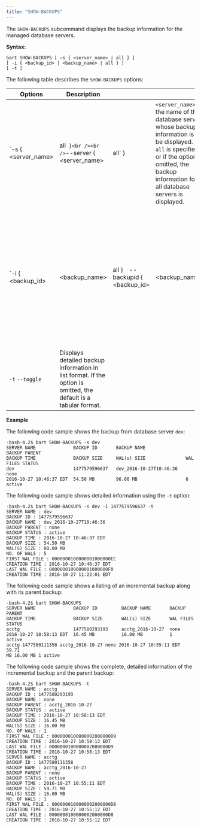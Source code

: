 ```yaml
---
title: "SHOW-BACKUPS"
---
```


The `SHOW-BACKUPS` subcommand displays the backup information for the managed database servers.

**Syntax:**

```text
bart SHOW-BACKUPS [ –s { <server_name> | all } ]
[ -i { <backup_id> | <backup_name> | all } ]
[ -t ]
```

The following table describes the `SHOW-BACKUPS` options:

| Options                 | Description                                                                                                     |                                      |                                                                                                                                                                                                                  |         |                                                                                                                                                                                                                                         |
| ----------------------- | --------------------------------------------------------------------------------------------------------------- | ------------------------------------ | ---------------------------------------------------------------------------------------------------------------------------------------------------------------------------------------------------------------- | ------- | --------------------------------------------------------------------------------------------------------------------------------------------------------------------------------------------------------------------------------------- |
| \`-s { &lt;server_name> | all` }<br /><br />`--server { &lt;server_name>                                                                  | all\` }                              | `<server_name>` is the name of the database server whose backup information is to be displayed. If `all` is specified or if the option is omitted, the backup information for all database servers is displayed. |         |                                                                                                                                                                                                                                         |
| \`-i { &lt;backup_id>   | &lt;backup_name>                                                                                                | all }`  `--backupid { &lt;backup_id> | &lt;backup_name>                                                                                                                                                                                                 | all }\` | `<backup_id>` is a backup identifier and `<backup_name>` is the user-defined alphanumeric name for the backup. If `all` is specified or if the option is omitted, all backup information for the relevant database server is displayed. |
| `-t` `--toggle`         | Displays detailed backup information in list format. If the option is omitted, the default is a tabular format. |                                      |                                                                                                                                                                                                                  |         |                                                                                                                                                                                                                                         |

**Example**

The following code sample shows the backup from database server `dev`:

```text
-bash-4.2$ bart SHOW-BACKUPS -s dev
SERVER NAME              BACKUP ID       BACKUP NAME               BACKUP PARENT
BACKUP TIME              BACKUP SIZE     WAL(s) SIZE               WAL FILES STATUS
dev                      1477579596637   dev_2016-10-27T10:46:36   none
2016-10-27 10:46:37 EDT  54.50 MB        96.00 MB                  6         active
```

The following code sample shows detailed information using the `-t` option:

```text
-bash-4.2$ bart SHOW-BACKUPS -s dev -i 1477579596637 -t
SERVER NAME : dev
BACKUP ID : 1477579596637
BACKUP NAME : dev_2016-10-27T10:46:36
BACKUP PARENT : none
BACKUP STATUS : active
BACKUP TIME : 2016-10-27 10:46:37 EDT
BACKUP SIZE : 54.50 MB
WAL(S) SIZE : 80.00 MB
NO. OF WALS : 5
FIRST WAL FILE : 0000000100000001000000EC
CREATION TIME : 2016-10-27 10:46:37 EDT
LAST WAL FILE : 0000000100000001000000F0
CREATION TIME : 2016-10-27 11:22:01 EDT
```

The following code sample shows a listing of an incremental backup along with its parent backup:

```text
-bash-4.2$ bart SHOW-BACKUPS
SERVER NAME              BACKUP ID         BACKUP NAME       BACKUP PARENT
BACKUP TIME              BACKUP SIZE       WAL(s) SIZE       WAL FILES       STATUS
acctg                    1477580293193     acctg_2016-10-27  none
2016-10-27 10:58:13 EDT  16.45 MB          16.00 MB          1               active
acctg 1477580111358 acctg_2016-10-27 none 2016-10-27 10:55:11 EDT 59.71
MB 16.00 MB 1 active
```

The following code sample shows the complete, detailed information of the incremental backup and the parent backup:

```text
-bash-4.2$ bart SHOW-BACKUPS -t
SERVER NAME : acctg
BACKUP ID : 1477580293193
BACKUP NAME : none
BACKUP PARENT : acctg_2016-10-27
BACKUP STATUS : active
BACKUP TIME : 2016-10-27 10:58:13 EDT
BACKUP SIZE : 16.45 MB
WAL(S) SIZE : 16.00 MB
NO. OF WALS : 1
FIRST WAL FILE : 0000000100000002000000D9
CREATION TIME : 2016-10-27 10:58:13 EDT
LAST WAL FILE : 0000000100000002000000D9
CREATION TIME : 2016-10-27 10:58:13 EDT
SERVER NAME : acctg
BACKUP ID : 1477580111358
BACKUP NAME : acctg_2016-10-27
BACKUP PARENT : none
BACKUP STATUS : active
BACKUP TIME : 2016-10-27 10:55:11 EDT
BACKUP SIZE : 59.71 MB
WAL(S) SIZE : 16.00 MB
NO. OF WALS : 1
FIRST WAL FILE : 0000000100000002000000D8
CREATION TIME : 2016-10-27 10:55:12 EDT
LAST WAL FILE : 0000000100000002000000D8
CREATION TIME : 2016-10-27 10:55:12 EDT
```
